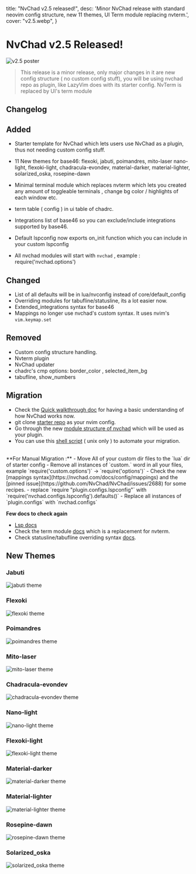   title: "NvChad v2.5 released!",
  desc: 'Minor NvChad release with standard neovim config structure, new 11 themes, UI Term module replacing nvterm.',
  cover: "v2.5.webp",
}

# NvChad v2.5 Released!

![v2.5 poster](/news/v2.5.webp)

> This release is a minor release, only major changes in it are new config structure ( no custom config stuff), you will be using nvchad repo as plugin, like LazyVim does with its starter config. NvTerm is replaced by UI's term module

## Changelog

## Added

- Starter template for NvChad which lets users use NvChad as a plugin, thus not needing custom config stuff.

- 11 New themes for base46: 
    flexoki,
    jabuti,
    poimandres,
    mito-laser
    nano-light, 
    flexoki-light, 
    chadracula-evondev,
    material-darker,
    material-lighter,
    solarized_oska,
    rosepine-dawn


- Minimal terminal module which replaces nvterm which lets you created any amount of toggleable terminals , change bg color / highlights of each window etc.

- term table ( config ) in ui table of chadrc.
- Integrations list of base46 so you can exclude/include integrations supported by base46.
- Default lspconfig now exports on_init function which you can include in your custom lspconfig
- All nvchad modules will start with `nvchad` , example : require('nvchad.options')

## Changed 

- List of all defaults will be in lua/nvconfig instead of core/default_config
- Overriding modules for tabufline/statusline, its a lot easier now.
- Extended_integrations syntax for base46
- Mappings no longer use nvchad's custom syntax. It uses nvim's `vim.keymap.set`

## Removed
- Custom config structure handling.
- Nvterm plugin
- NvChad updater
- chadrc's cmp options: border_color , selected_item_bg
- tabufline, show_numbers


## Migration

- Check the [Quick walkthrough doc](/docs/config/walkthrough) for having a basic understanding of how NvChad works now.
- git clone [starter repo](https://github.com/NvChad/starter) as your nvim config.
- Go through the new [module structure of nvchad](https://github.com/NvChad/NvChad/tree/v2.5) which will be used as your plugin.
- You can use this [shell script](https://gist.github.com/siduck/048bed2e7570569e6b327b35d1715404) ( unix only ) to automate your migration.

<br/>
**For Manual Migration :**
- Move All of your custom dir files to the `lua` dir of starter config 
- Remove all instances of `custom.` word in all your files, example 
  `require('custom.options')` -> `require('options')`
- Check the new [mappings syntax](https://nvchad.com/docs/config/mappings) and the [pinned issue](https://github.com/NvChad/NvChad/issues/2688) for some recipes.
- replace `require "plugin.configs.lspconfig"` with `require('nvchad.configs.lspconfig').defaults()`
- Replace all instances of `plugin.configs` with `nvchad.configs`

**Few docs to check again**
- [Lsp docs](https://nvchad.com/docs/config/lsp)
- Check the term module [docs](http://nvchad.com/docs/config/nvchad_ui#term) which is a replacement for nvterm.
- Check statusline/tabufline overriding syntax [docs](http://nvchad.com/docs/config/nvchad_ui#statusline___tabufline).

## New Themes

### Jabuti
![jabuti theme](/themes/jabuti.webp)

### Flexoki
![flexoki theme](/themes/flexoki.webp)

### Poimandres
![poimandres theme](/themes/poimandres.webp)

### Mito-laser
![mito-laser theme](/themes/mito-laser.webp)

### Chadracula-evondev
![chadracula-evondev theme](/themes/chadracula-evondev.webp)

### Nano-light
![nano-light theme](/themes/nano-light.webp)

### Flexoki-light
![flexoki-light theme](/themes/flexoki-light.webp)

### Material-darker
![material-darker theme](/themes/material-darker.webp)

### Material-lighter
![material-lighter theme](/themes/material-lighter.webp)

### Rosepine-dawn
![rosepine-dawn theme](/themes/rosepine-dawn.webp)

### Solarized_oska
![solarized_oska theme](/themes/solarized_oska.webp)
